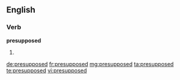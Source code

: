 ==English==

===Verb===
'''presupposed'''

# {{past of|presuppose}}

[[de:presupposed]]
[[fr:presupposed]]
[[mg:presupposed]]
[[ta:presupposed]]
[[te:presupposed]]
[[vi:presupposed]]